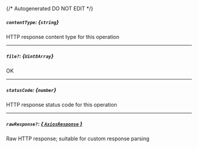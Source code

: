{/* Autogenerated DO NOT EDIT  */}
##### `contentType`: *{`string`}*
HTTP response content type for this operation

---
##### `file?`: *{`Uint8Array`}*
OK

---
##### `statusCode`: *{`number`}*
HTTP response status code for this operation

---
##### `rawResponse?`: [*{ `AxiosResponse` }*](https://axios-http.com/docs/res_schema)
Raw HTTP response; suitable for custom response parsing

